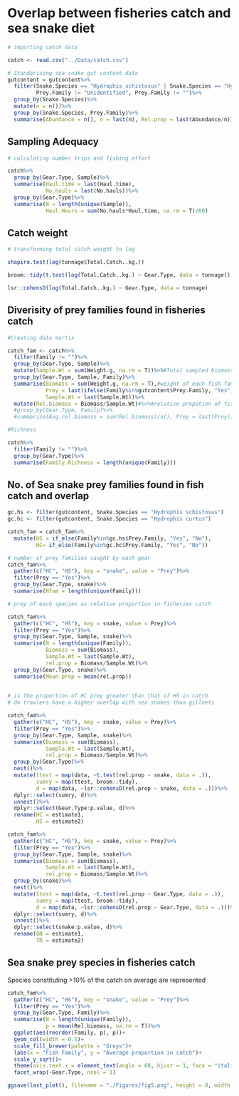 # Overlap between fisheries catch and sea snake diet

```r
# importing catch data

catch <- read.csv("../Data/catch.csv")

# Standarising sea snake gut content data
gutcontent = gutcontent%>%
  filter(Snake.Species == "Hydrophis schistosus" | Snake.Species == "Hydrophis curtus",
         Prey.Family != "Unidentified", Prey.Family != "")%>%
  group_by(Snake.Species)%>%
  mutate(n = n())%>%
  group_by(Snake.Species, Prey.Family)%>%
  summarise(Abundance = n(), n = last(n), Rel.prop = last(Abundance/n))
```

## Sampling Adequacy

```r
# calculating number trips and fishing effort

catch%>%
  group_by(Gear.Type, Sample)%>%
  summarise(Haul.time = last(Haul.time),
            No.hauls = last(No.hauls))%>%
  group_by(Gear.Type)%>%
  summarise(N = length(unique(Sample)),
            Haul.Hours = sum(No.hauls*Haul.time, na.rm = T)/60)
```

## Catch weight

```r
# transforming total catch weight to log 

shapiro.test(log(tonnage$Total.Catch..kg.))

broom::tidy(t.test(log(Total.Catch..kg.) ~ Gear.Type, data = tonnage))

lsr::cohensD(log(Total.Catch..kg.) ~ Gear.Type, data = tonnage)
```


## Diverisity of prey families found in fisheries catch

```r
#Creating data martix

catch_fam <- catch%>%
  filter(Family != "")%>%
  group_by(Gear.Type, Sample)%>%
  mutate(Sample.Wt = sum(Weight.g, na.rm = T))%>%#Total sampled biomass
  group_by(Gear.Type, Sample, Family)%>%
  summarise(Biomass = sum(Weight.g, na.rm = T),#weight of each fish family in catch
            Prey = last(ifelse(Family%in%gutcontent$Prey.Family, "Yes", "No")),
            Sample.Wt = last(Sample.Wt))%>%
  mutate(Rel.biomass = Biomass/Sample.Wt)#%>%#relative propotion of fish family in sample
  #group_by(Gear.Type, Family)%>%
  #summarise(Avg.rel.biomass = sum(Rel.biomass)/n(), Prey = last(Prey))

#Richness

catch%>%
  filter(Family != "")%>%
  group_by(Gear.Type)%>%
  summarise(Family.Richness = length(unique(Family)))

```

## No. of Sea snake prey families found in fish catch and overlap

```r
gc.hs <- filter(gutcontent, Snake.Species == "Hydrophis schistosus")
gc.hc <- filter(gutcontent, Snake.Species == "Hydrophis curtus")

catch_fam = catch_fam%>%
  mutate(HS = if_else(Family%in%gc.hs$Prey.Family, "Yes", "No"),
         HC= if_else(Family%in%gc.hc$Prey.Family, "Yes", "No"))

# number of prey families caught by each gear
catch_fam%>%
  gather(c("HC", "HS"), key = "snake", value = "Prey")%>%
  filter(Prey == "Yes")%>%
  group_by(Gear.Type, snake)%>%
  summarise(Nfam = length(unique(Family)))

# prey of each species as relative proportion in fisheries catch

catch_fam%>%
  gather(c("HC", "HS"), key = snake, value = Prey)%>%
  filter(Prey == "Yes")%>%
  group_by(Gear.Type, Sample, snake)%>%
  summarise(N = length(unique(Family)),
            Biomass = sum(Biomass),
            Sample.Wt = last(Sample.Wt),
            rel.prop = Biomass/Sample.Wt)%>%
  group_by(Gear.Type, snake)%>%
  summarise(Mean.prop = mean(rel.prop))
  
```

```r
# is the proportion of HC prey greater than that of HS in catch
# do trawlers have a higher overlap with sea snakes than gillnets

catch_fam%>%
  gather(c("HC", "HS"), key = snake, value = Prey)%>%
  filter(Prey == "Yes")%>%
  group_by(Gear.Type, Sample, snake)%>%
  summarise(Biomass = sum(Biomass),
            Sample.Wt = last(Sample.Wt),
            rel.prop = Biomass/Sample.Wt)%>%
  group_by(Gear.Type)%>%
  nest()%>%
  mutate(ttest = map(data, ~t.test(rel.prop ~ snake, data = .)),
         sumry = map(ttest, broom::tidy),
         d = map(data, ~lsr::cohensD(rel.prop ~ snake, data = .)))%>%
  dplyr::select(sumry, d)%>%
  unnest()%>%
  dplyr::select(Gear.Type:p.value, d)%>%
  rename(HC = estimate1,
         HS = estimate2)

catch_fam%>%
  gather(c("HC", "HS"), key = snake, value = Prey)%>%
  filter(Prey == "Yes")%>%
  group_by(Gear.Type, Sample, snake)%>%
  summarise(Biomass = sum(Biomass),
            Sample.Wt = last(Sample.Wt),
            rel.prop = Biomass/Sample.Wt)%>%
  group_by(snake)%>%
  nest()%>%
  mutate(ttest = map(data, ~t.test(rel.prop ~ Gear.Type, data = .)),
         sumry = map(ttest, broom::tidy),
         d = map(data, ~lsr::cohensD(rel.prop ~ Gear.Type, data = .)))%>%
  dplyr::select(sumry, d)%>%
  unnest()%>%
  dplyr::select(snake:p.value, d)%>%
  rename(GN = estimate1,
         TR = estimate2)

```


## Sea snake prey species in fisheries catch

Species constituting >10% of the catch on average are represented

```r
catch_fam%>%
  gather(c("HC", "HS"), key = "snake", value = "Prey")%>%
  filter(Prey == "Yes")%>%
  group_by(Gear.Type, Family)%>%
  summarise(N = length(unique(Family)), 
            p = mean(Rel.biomass, na.rm = T))%>%
  ggplot(aes(reorder(Family, p), p))+
  geom_col(width = 0.5)+
  scale_fill_brewer(palette = "Greys")+
  labs(x = "Fish Family", y = "Average proportion in catch")+
  scale_y_sqrt()+
  theme(axis.text.x = element_text(angle = 60, hjust = 1, face = "italic"))+
  facet_wrap(~Gear.Type, ncol = 1)

ggsave(last_plot(), filename = "./Figures/fig5.png", height = 8, width = 8)
```

